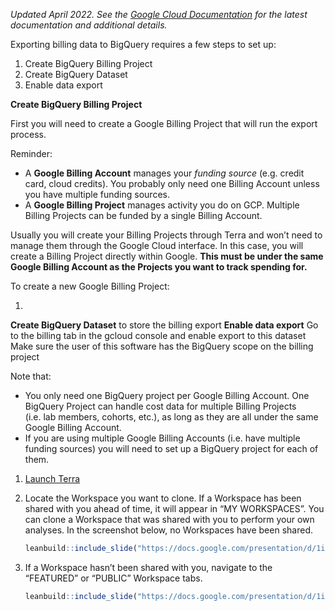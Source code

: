 
*Updated April 2022.  See the [Google Cloud Documentation](https://cloud.google.com/billing/docs/how-to/export-data-bigquery-setup) for the latest documentation and additional details.*

Exporting billing data to BigQuery requires a few steps to set up:

1. Create BigQuery Billing Project
1. Create BigQuery Dataset
1. Enable data export

**Create BigQuery Billing Project**

First you will need to create a Google Billing Project that will run the export process.  

::: {.fyi}
Reminder:

- A **Google Billing Account** manages your *funding source* (e.g. credit card, cloud credits).  You probably only need one Billing Account unless you have multiple funding sources.
- A **Google Billing Project** manages activity you do on GCP.  Multiple Billing Projects can be funded by a single Billing Account.
:::

Usually you will create your Billing Projects through Terra and won't need to manage them through the Google Cloud interface. In this case, you will create a Billing Project directly within Google. **This must be under the same Google Billing Account as the Projects you want to track spending for.**


To create a new Google Billing Project:

1. 


**Create BigQuery Dataset**
	to store the billing export
**Enable data export**
	Go to the billing tab in the gcloud console and enable export to this dataset
Make sure the user of this software has the BigQuery scope on the billing project


Note that:

- You only need one BigQuery project per Google Billing Account. One BigQuery Project can handle cost data for multiple Billing Projects (i.e. lab members, cohorts, etc.), as long as they are all under the same Google Billing Account.
- If you are using multiple Google Billing Accounts (i.e. have multiple funding sources) you will need to set up a BigQuery project for each of them.

1. [Launch Terra](https://anvil.terra.bio/#workspaces)

1. Locate the Workspace you want to clone. If a Workspace has been shared with you ahead of time, it will appear in "MY WORKSPACES". You can clone a Workspace that was shared with you to perform your own analyses. In the screenshot below, no Workspaces have been shared.

    ```r
leanbuild::include_slide("https://docs.google.com/presentation/d/1ioYY0n3CcrP934WRKEsQ1aKocPqfswdWWHxYCf76BCg/edit#slide=id.gf5172664d7_0_142")
    ```

1. If a Workspace hasn't been shared with you, navigate to the "FEATURED" or "PUBLIC" Workspace tabs.

    ```r
leanbuild::include_slide("https://docs.google.com/presentation/d/1ioYY0n3CcrP934WRKEsQ1aKocPqfswdWWHxYCf76BCg/edit#slide=id.gf5172664d7_0_335")
    ```

